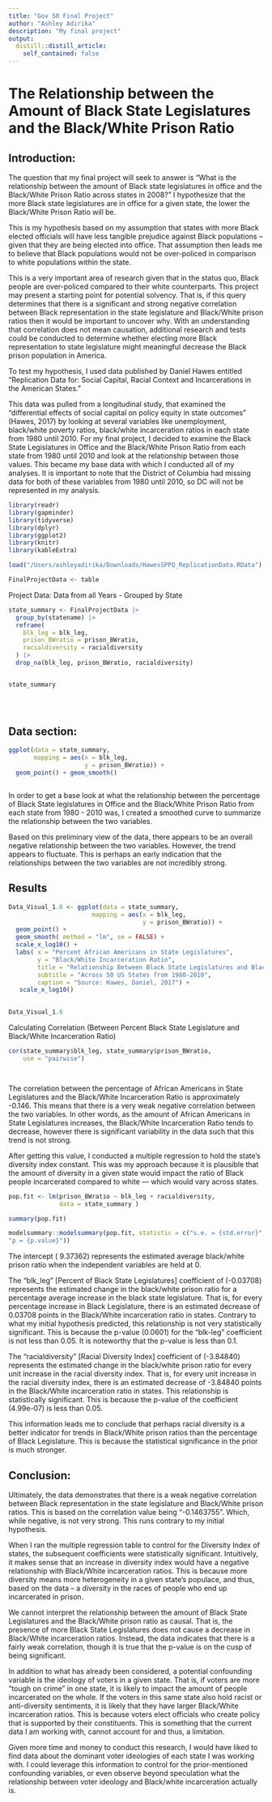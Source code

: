 ```yaml
---
title: "Gov 50 Final Project"
author: "Ashley Adirika"
description: "My final project"
output:
  distill::distill_article:
    self_contained: false
---
```


# The Relationship between the Amount of Black State Legislatures and the Black/White Prison Ratio 



## Introduction: 

The question that my final project will seek to answer is “What is the relationship between the amount of Black state legislatures in office and the Black/White Prison Ratio across states in 2008?” I hypothesize that the more Black state legislatures are in office for a given state, the lower the Black/White Prison Ratio will be. 

This is my hypothesis based on my assumption that states with more Black elected officials will have less tangible prejudice against Black populations – given that they are being elected into office. That assumption then leads me to believe that Black populations would not be over-policed in comparison to white populations within the state. 

This is a very important area of research given that in the status quo, Black people are over-policed compared to their white counterparts. This project may present a starting point for potential solvency. That is, if this query determines that there is a significant and strong negative correlation between Black representation in the state legislature and Black/White prison ratios then it would be important to uncover why. With an understanding that correlation does not mean causation, additional research and tests could be conducted to determine whether electing more Black representation to state legislature might meaningful decrease the Black prison population in America. 

To test my hypothesis, I used data published by Daniel Hawes entitled “Replication Data for: Social Capital, Racial Context and Incarcerations in the American States."

This data was pulled from a longitudinal study, that examined the “differential effects of social capital on policy equity in state outcomes” (Hawes, 2017) by looking at several variables like unemployment, black/white poverty ratios, black/white incarceration ratios in each state from 1980 until 2010. For my final project, I decided to examine the Black State Legislatures in Office and the Black/White Prison Ratio from each state from 1980 until 2010 and look at the relationship between those values. This became my base data with which I conducted all of my analyses. It is important to note that the District of Columbia had missing data for both of these variables from 1980 until 2010, so DC will not be represented in my analysis. 

```r
library(readr)
library(gapminder)
library(tidyverse)
library(dplyr)
library(ggplot2)
library(knitr)
library(kableExtra)

```


```r
load("/Users/ashleyadirika/Downloads/HawesSPPQ_ReplicationData.RData")

FinalProjectData <- table
```



Project Data: Data from all Years - Grouped by State 
```r

state_summary <- FinalProjectData |> 
  group_by(statename) |> 
  reframe( 
    blk_leg = blk_leg, 
    prison_BWratio = prison_BWratio, 
    racialdiversity = racialdiversity
  ) |> 
  drop_na(blk_leg, prison_BWratio, racialdiversity) 


state_summary 


  


```


## Data section: 


```r

ggplot(data = state_summary,
       mapping = aes(x = blk_leg,
                     y = prison_BWratio)) +
  geom_point() + geom_smooth()



```

In order to get a base look at what the relationship between the percentage of Black State legislatures in Office and the Black/White Prison Ratio from each state from 1980 - 2010 was, I created a smoothed curve to summarize the relationship between the two variables. 


Based on this preliminary view of the data, there appears to be an overall negative relationship between the two variables. However, the trend appears to fluctuate. This is perhaps an early indication that the relationships between the two variables are not incredibly strong. 






## Results

```r

Data_Visual_1.6 <- ggplot(data = state_summary, 
                       mapping = aes(x = blk_leg, 
                                     y = prison_BWratio)) + 
  geom_point() + 
  geom_smooth( method = "lm", se = FALSE) +
  scale_x_log10() + 
  labs( x = "Percent African Americans in State Legislatures",
        y = "Black/White Incarceration Ratio",
        title = "Relationship Between Black State Legislatures and Black/White Incarceration by State",
        subtitle = "Across 50 US States from 1980-2010", 
        caption = "Source: Hawes, Daniel, 2017") +
   scale_x_log10()

  
Data_Visual_1.6 


```

Calculating Correlation (Between Percent Black State Legislature and Black/White Incarceration Ratio)

```r

cor(state_summary$blk_leg, state_summary$prison_BWratio,
    use = "pairwise")




```

The correlation between the percentage of African Americans in State Legislatures and the Black/White Incarceration Ratio is approximately -0.146. This means that there is a very weak negative correlation between the two variables. In other words, as the amount of African Americans in State Legislatures increases, the Black/White Incarceration Ratio tends to decrease, however there is significant variability in the data such that this trend is not strong. 


After getting this value, I conducted a multiple regression to hold the state's diversity index constant. This was my approach because it is plausible that the amount of diversity in a given state would impact the ratio of Black people incarcerated compared to white --- which would vary across states. 






```r



pop.fit <- lm(prison_BWratio ~ blk_leg + racialdiversity, 
              data = state_summary )

summary(pop.fit)

modelsummary::modelsummary(pop.fit, statistic = c("s.e. = {std.error}",
"p = {p.value}"))

```
 
The intercept ( 9.37362) represents the estimated average black/white prison ratio when the independent variables are held at 0. 

The "blk_leg" [Percent of Black State Legislatures] coefficient of (-0.03708) represents the estimated change in the black/white prison ratio for a percentage average increase in the black state legislature. That is, for every percentage increase in Black Legislature, there is an estimated decrease of 0.03708 points in the Black/White incarceration ratio in states. Contrary to what my initial hypothesis predicted, this relationship is not very statistically significant. This is because the p-value (0.0601) for the "blk-leg" coefficient is not less than 0.05. It is noteworthy that the p-value is less than 0.1.  


The "racialdiversity" [Racial Diversity Index] coefficient of (-3.84840) represents the estimated change in the black/white prison ratio for every unit increase in the racial diversity index. That is, for every unit increase in the racial diversity index, there is an estimated decrease of -3.84840 points in the Black/White incarceration ratio in states. This relationship is statistically significant. This is because the p-value of the coefficient (4.99e-07) is less than 0.05. 

This information leads me to conclude that perhaps racial diversity is a better indicator for trends in Black/White prison ratios than the percentage of Black Legislature. This is because the statistical significance in the prior is much stronger. 





## Conclusion: 

Ultimately, the data demonstrates that there is a weak negative correlation between Black representation in the state legislature and Black/White prison ratios. This is based on the correlation value being "-0.1463755". Which, while negative, is not very strong. This runs contrary to my initial hypothesis.  


When I ran the multiple regression table to control for the Diversity Index of states, the subsequent coefficients were statistically significant. Intuitively, it makes sense that an increase in diversity index would have a negative relationship with Black/White incarceration ratios. This is because more diversity means more heterogeneity in a given state's populace, and thus, based on the data -- a diversity in the races of people who end up incarcerated in prison. 


We cannot interpret the relationship between the amount of Black State Legislatures and the Black/White prison ratio as causal. That is, the presence of more Black State Legislatures does not cause a decrease in Black/White incarceration ratios. Instead, the data indicates that there is a fairly weak correlation, though it is true that the p-value is on the cusp of being significant.  

In addition to what has already been considered, a potential confounding variable is the ideology of voters in a given state. That is, if voters are more “tough on crime” in one state, it is likely to impact the amount of people incarcerated on the whole. If the voters in this same state also hold racist or anti-diversity sentiments, it is likely that they have larger Black/White incarceration ratios. This is because voters elect officials who create policy that is supported by their constituents. This is something that the current data I am working with, cannot account for and thus, a limitation. 

Given more time and money to conduct this research, I would have liked to find data about the dominant voter ideologies of each state I was working with. I could leverage this information to control for the prior-mentioned confounding variables, or even observe beyond speculation what the relationship between voter ideology and Black/white incarceration actually is. 




